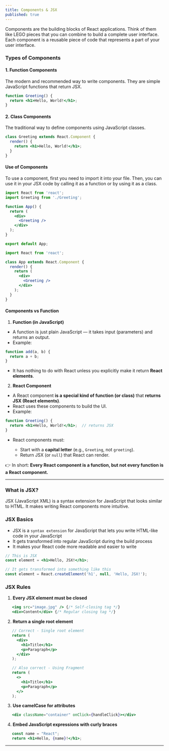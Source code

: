 ```yaml
---
title: Components & JSX
published: true
---
```



Components are the building blocks of React applications. Think of them like LEGO pieces that you can combine to build a complete user interface. Each component is a reusable piece of code that represents a part of your user interface.

### Types of Components

#### 1. Function Components

The modern and recommended way to write components. They are simple JavaScript functions that return JSX.

```jsx
function Greeting() {
  return <h1>Hello, World!</h1>;
}
```

#### 2. Class Components

The traditional way to define components using JavaScript classes.

```jsx
class Greeting extends React.Component {
  render() {
    return <h1>Hello, World!</h1>;
  }
}
```

#### Use of Components 

To use a component, first you need to import it into your file. Then, you can use it in your JSX code by calling it as a function or by using it as a class.

```jsx
import React from 'react';
import Greeting from './Greeting';

function App() {
  return (
    <div>
      <Greeting />
    </div>
  );
}

export default App;
```

```jsx
import React from 'react';

class App extends React.Component {
  render() {
    return (
      <div>
        <Greeting />
      </div>
    );
  }
}
```

#### Components vs Function 


1. **Function (in JavaScript)**

* A function is just plain JavaScript — it takes input (parameters) and returns an output.
* Example:

```js
function add(a, b) {
  return a + b;
}
```

* It has nothing to do with React unless you explicitly make it return **React elements**.


2. **React Component**

* A React component **is a special kind of function (or class)** that **returns JSX (React elements)**.
* React uses these components to build the UI.
* Example:

```jsx
function Greeting() {
  return <h1>Hello, World!</h1>;  // returns JSX
}
```

* React components must:

  * Start with a **capital letter** (e.g., `Greeting`, not `greeting`).
  * Return JSX (or `null`) that React can render.

👉 In short:
**Every React component is a function, but not every function is a React component.**


---

### What is JSX?

JSX (JavaScript XML) is a syntax extension for JavaScript that looks similar to HTML. It makes writing React components more intuitive.

### JSX Basics

- JSX is a `syntax extension` for JavaScript that lets you write HTML-like code in your JavaScript
- It gets transformed into regular JavaScript during the build process
- It makes your React code more readable and easier to write

```jsx
// This is JSX
const element = <h1>Hello, JSX!</h1>;

// It gets transformed into something like this
const element = React.createElement('h1', null, 'Hello, JSX!');
```

### JSX Rules

1. **Every JSX element must be closed**
```jsx
   <img src="image.jpg" /> {/* Self-closing tag */}
   <div>Content</div> {/* Regular closing tag */}
```

2. **Return a single root element**
```jsx
   // Correct - Single root element
   return (
     <div>
       <h1>Title</h1>
       <p>Paragraph</p>
     </div>
   );

   // Also correct - Using Fragment
   return (
     <>
       <h1>Title</h1>
       <p>Paragraph</p>
     </>
   );
```

3. **Use camelCase for attributes**

```jsx
   <div className="container" onClick={handleClick}></div>
```

4. **Embed JavaScript expressions with curly braces**

```jsx
   const name = "React";
   return <h1>Hello, {name}!</h1>;
```

---

